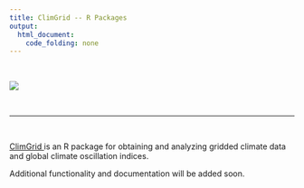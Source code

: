 ```yaml
---
title: ClimGrid -- R Packages
output: 
  html_document:
    code_folding: none
---
```


<br>

[![](figures/r-packages/ClimGrid.jpg)](https://github.com/camposfa/ClimGrid)

<br>
<hr>
<br>

[ClimGrid <i class="fa fa-github"></i>](https://github.com/camposfa/ClimGrid) is an R package for obtaining and analyzing gridded climate data and global climate oscillation indices.

Additional functionality and documentation will be added soon.